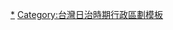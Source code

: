 {{Navbox
|listclass = hlist
|name  = 臺東廳
|title = [[臺東廳]]
|group1 = 1897年－1909年
|list1 = {{Navbox|child
 |group1 = [[堡里鄉澚]]
 |list1 = 
*[[南鄉 (堡里)|南鄉]]
*[[廣鄉]]
*[[新鄉 (堡里)|新鄉]]
*[[奉鄉]]
*[[蓮鄉]]
*[[火燒島 (堡里)|火燒島]]
 }}
|group2 = 1909年－1920年
|list2 = {{Navbox|child
 |group1 = 廳直隸
 |list1 =
*[[臺東區]]<small>（1915年自卑南區析出）</small>
*[[卑南區]]
*[[火燒島區]]
 |group2 = [[里巄支廳]]<sup>註1</sup>
 |list2 = 
*[[里壠區]]
*[[鹿寮區]]
*[[新開園區]]
 |group3 = [[巴塱衛支廳]]
 |list3 = 
*[[太麻里區]]
*[[巴塱衛區]]
 |group4 = [[成廣澳支廳]]
 |list4 = 
*[[成廣澳區]]
*[[都歷區]]
*[[加走灣區]]
 }}
|group3 = 1920年－1937年
|list3 = {{Navbox|child
  |group1 = [[臺東支廳]]
  |list1 = 
*[[臺東街]]
*[[卑南區]]
*[[火燒島區]]
  |group2 = [[里壠支廳]]<sup>註2</sup>
  |list2 =
*[[里壠區]]
*[[鹿野區]]
*[[新開園區]]
  |group3 = [[大武支廳]]
  |list3 = 
*[[太麻里區]]
*[[大武區]]
  |group4 = [[新港支廳]]
  |list4 = 
*[[新港區]]
*[[都歷區]]<small>（1931年分拆裁撤）</small>
*[[都鑾區]]
*[[加走灣區]]
 }}
|group4 = 1937年－1945年
|list4 ={{Navbox|child
 |group1=[[臺東郡]]
 |list1=
* [[臺東街]]
* -{[[卑南庄]]}-
* -{[[太麻里庄]]}-
* -{[[大武庄]]}-
* [[火燒島庄|火燒島-{庄}-]]
* [[蕃地 (台東郡)|蕃地]]
|group2= [[關山郡]]
| list2=
*[[關山庄|關山-{庄}-]]
*-{[[池上庄]]}-
*-{[[鹿野庄]]}-
*[[蕃地 (關山郡)|蕃地]]
|group3= [[新港郡]]
| list3=
*-{[[新港庄]]}-
*[[長濱庄|長濱-{庄}-]]
*[[都蘭庄|都蘭-{庄}-]]
 }}
|below = 註1：1915年自廳直隸析出<br>註2：1931年自臺東支廳析出
}}
<noinclude>
[[Category:臺東廳|*]]
[[Category:台灣日治時期行政區劃模板]]
</noinclude>